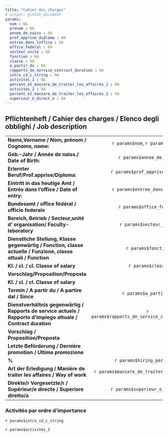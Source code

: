 ```yaml
---
title: "Cahier des charges"
# output: github_document
params:
  nom : NA
  prenom : NA
  annee_de_naiss : NA
  prof_apprise_diploma : NA
  entree_dans_loffice : NA
  office_federal : NA
  secteur_unite : NA
  fonction : NA
  classe : NA
  a_partir_du : NA
  rapports_de_service_contract_duration : NA
  intro_cd_c_string : NA
  activites_1 : NA
  percent_et_maniere_de_traiter_les_affaires_1 : NA
  activites_2 : NA
  percent_et_maniere_de_traiter_les_affaires_2 : NA
  superieur_e_direct_e : NA                        
---
```


## Pflichtenheft / Cahier des charges / Elenco degli obblighi / Job description

|    |    | 
| :-------------- | :---------------: | 
| **Name,Vorname / Nom, prénom / Cognome, nome:** |`r params$nom`, `r params$prenom` | 
| **Geb.-Jahr / Année de naiss./ Date of Birth:**  | `r params$annee_de_naiss`|
| **Erlernter Beruf/Prof.apprise/Diploma:** |  `r params$prof_apprise_diploma` | 
| **Eintritt in das heutige Amt / Entrée dans l'office / Date of entry:** |  `r params$entree_dans_loffice`|
| **Bundesamt / office fédéral / ufficio federale** | `r params$office_federal` | 
| **Bereich, Betrieb / Secteur,unité d' organisation/ Faculty-laboratory** |  `r params$secteur_unite`|
| **Dienstliche Stellung, Klasse gegenwärtig / Fonction, classe actuelle / Funzione, classe attuali / Function** |`r params$fonction` |
| **Kl. / cl. / cl. Classe of salary** |`r params$classe`  | 
| **Vorschlag/Proposition/Proposta** | |
| **Kl. / cl. / cl. Classe of salary** | | 
| **Termin / A partir du / A partire dal / Since** |`r params$a_partir_du` | 
| **Dienstverhältnis gegenwärtig / Rapports de service actuels / Rapporto d'impiego attuale / Contract duration** |`r params$rapports_de_service_contract_duration` | 
| **Vorschlag / Proposition/Proposta** |  | 
| **Letzte Beförderung / Dernière promotion / Ultima promozione** | |
| **%**  | `r params$hiring_percentage` | 
| **Art der Erledigung / Manière de traiter les affaires / Way of work** | `r params$maniere_de_traiter_les_affaires_1`|
| **Direkte/r Vorgesetzte/r / Supérieur/e directe / Superiore diretto/a** | `r params$superieur_e_direct_e`|

### Activités par ordre d'importance

`r params$intro_cd_c_string` 

`r params$activites_1`
 
